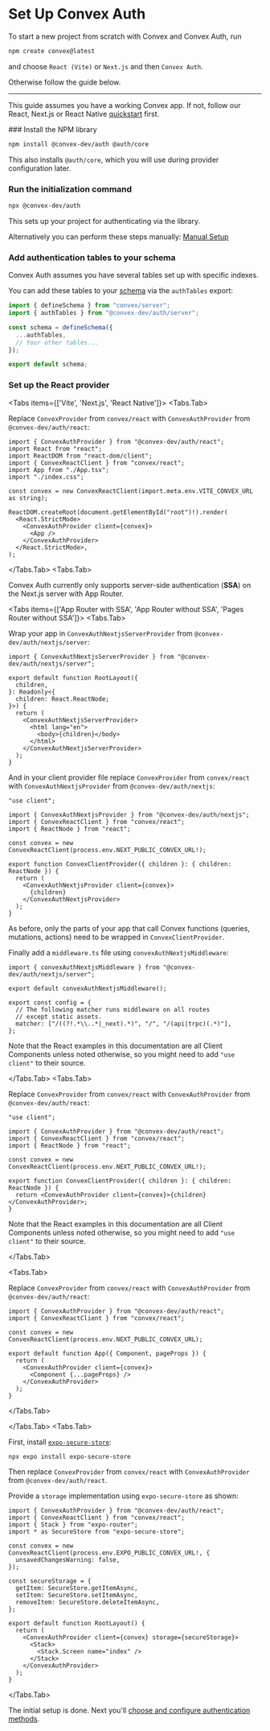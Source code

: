 
# Set Up Convex Auth

To start a new project from scratch with Convex and Convex Auth, run

```sh
npm create convex@latest
```

and choose `React (Vite)` or `Next.js` and then `Convex Auth`.

Otherwise follow the guide below.

---

This guide assumes you have a working Convex app. If not, follow our React,
Next.js or React Native [quickstart](https://docs.convex.dev/quickstarts) first.

<Steps>
### Install the NPM library
 
```sh
npm install @convex-dev/auth @auth/core
```

This also installs `@auth/core`, which you will use during provider
configuration later.

### Run the initialization command

```sh
npx @convex-dev/auth
```

This sets up your project for authenticating via the library.

Alternatively you can perform these steps manually:
[Manual Setup](/setup/manual)

### Add authentication tables to your schema

Convex Auth assumes you have several tables set up with specific indexes.

You can add these tables to your
[schema](https://docs.convex.dev/database/schemas) via the `authTables` export:

```ts filename="convex/schema.ts"
import { defineSchema } from "convex/server";
import { authTables } from "@convex-dev/auth/server";

const schema = defineSchema({
  ...authTables,
  // Your other tables...
});

export default schema;
```

### Set up the React provider

<Tabs items={['Vite', 'Next.js', 'React Native']}>
<Tabs.Tab>

Replace `ConvexProvider` from `convex/react` with `ConvexAuthProvider` from
`@convex-dev/auth/react`:

```tsx filename="src/main.tsx" {1,8,12,14}
import { ConvexAuthProvider } from "@convex-dev/auth/react";
import React from "react";
import ReactDOM from "react-dom/client";
import { ConvexReactClient } from "convex/react";
import App from "./App.tsx";
import "./index.css";

const convex = new ConvexReactClient(import.meta.env.VITE_CONVEX_URL as string);

ReactDOM.createRoot(document.getElementById("root")!).render(
  <React.StrictMode>
    <ConvexAuthProvider client={convex}>
      <App />
    </ConvexAuthProvider>
  </React.StrictMode>,
);
```

</Tabs.Tab>
<Tabs.Tab>

Convex Auth currently only supports server-side authentication (**SSA**) on the
Next.js server with App Router.

<Tabs items={['App Router with SSA', 'App Router without SSA', 'Pages Router without SSA']}>
<Tabs.Tab>

Wrap your app in `ConvexAuthNextjsServerProvider` from
`@convex-dev/auth/nextjs/server`:

```tsx filename="app/layout.tsx"
import { ConvexAuthNextjsServerProvider } from "@convex-dev/auth/nextjs/server";

export default function RootLayout({
  children,
}: Readonly<{
  children: React.ReactNode;
}>) {
  return (
    <ConvexAuthNextjsServerProvider>
      <html lang="en">
        <body>{children}</body>
      </html>
    </ConvexAuthNextjsServerProvider>
  );
}
```

And in your client provider file replace `ConvexProvider` from `convex/react`
with `ConvexAuthNextjsProvider` from `@convex-dev/auth/nextjs`:

```tsx filename="app/ConvexClientProvider.tsx" {3,11,13}
"use client";

import { ConvexAuthNextjsProvider } from "@convex-dev/auth/nextjs";
import { ConvexReactClient } from "convex/react";
import { ReactNode } from "react";

const convex = new ConvexReactClient(process.env.NEXT_PUBLIC_CONVEX_URL!);

export function ConvexClientProvider({ children }: { children: ReactNode }) {
  return (
    <ConvexAuthNextjsProvider client={convex}>
      {children}
    </ConvexAuthNextjsProvider>
  );
}
```

As before, only the parts of your app that call Convex functions (queries,
mutations, actions) need to be wrapped in `ConvexClientProvider`.

Finally add a `middleware.ts` file using `convexAuthNextjsMiddleware`:

```tsx filename="middleware.ts"
import { convexAuthNextjsMiddleware } from "@convex-dev/auth/nextjs/server";

export default convexAuthNextjsMiddleware();

export const config = {
  // The following matcher runs middleware on all routes
  // except static assets.
  matcher: ["/((?!.*\\..*|_next).*)", "/", "/(api|trpc)(.*)"],
};
```

Note that the React examples in this documentation are all Client Components
unless noted otherwise, so you might need to add `"use client"` to their source.

</Tabs.Tab>
<Tabs.Tab>

Replace `ConvexProvider` from `convex/react` with `ConvexAuthProvider` from
`@convex-dev/auth/react`:

```tsx filename="app/ConvexClientProvider.tsx" {3,10}
"use client";

import { ConvexAuthProvider } from "@convex-dev/auth/react";
import { ConvexReactClient } from "convex/react";
import { ReactNode } from "react";

const convex = new ConvexReactClient(process.env.NEXT_PUBLIC_CONVEX_URL!);

export function ConvexClientProvider({ children }: { children: ReactNode }) {
  return <ConvexAuthProvider client={convex}>{children}</ConvexAuthProvider>;
}
```

Note that the React examples in this documentation are all Client Components
unless noted otherwise, so you might need to add `"use client"` to their source.

</Tabs.Tab>

<Tabs.Tab>

Replace `ConvexProvider` from `convex/react` with `ConvexAuthProvider` from
`@convex-dev/auth/react`:

```tsx filename="pages/_app.ts" {1,8,10}
import { ConvexAuthProvider } from "@convex-dev/auth/react";
import { ConvexReactClient } from "convex/react";

const convex = new ConvexReactClient(process.env.NEXT_PUBLIC_CONVEX_URL);

export default function App({ Component, pageProps }) {
  return (
    <ConvexAuthProvider client={convex}>
      <Component {...pageProps} />
    </ConvexAuthProvider>
  );
}
```

</Tabs.Tab>

</Tabs>

</Tabs.Tab>
<Tabs.Tab>

First, install
[`expo-secure-store`](https://docs.expo.dev/versions/latest/sdk/securestore/):

```
npx expo install expo-secure-store
```

Then replace `ConvexProvider` from `convex/react` with `ConvexAuthProvider` from
`@convex-dev/auth/react`.

Provide a `storage` implementation using `expo-secure-store` as shown:

```tsx filename="app/_layout.tsx" {1,2,4,10-14,18,22}
import { ConvexAuthProvider } from "@convex-dev/auth/react";
import { ConvexReactClient } from "convex/react";
import { Stack } from "expo-router";
import * as SecureStore from "expo-secure-store";

const convex = new ConvexReactClient(process.env.EXPO_PUBLIC_CONVEX_URL!, {
  unsavedChangesWarning: false,
});

const secureStorage = {
  getItem: SecureStore.getItemAsync,
  setItem: SecureStore.setItemAsync,
  removeItem: SecureStore.deleteItemAsync,
};

export default function RootLayout() {
  return (
    <ConvexAuthProvider client={convex} storage={secureStorage}>
      <Stack>
        <Stack.Screen name="index" />
      </Stack>
    </ConvexAuthProvider>
  );
}
```

</Tabs.Tab>

</Tabs>

</Steps>

The initial setup is done. Next you'll
[choose and configure authentication methods](/config).
